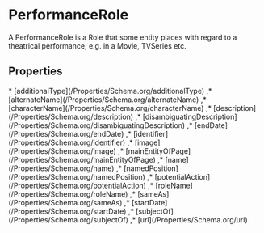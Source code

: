 # PerformanceRole

A PerformanceRole is a Role that some entity places with regard to a theatrical performance, e.g. in a Movie, TVSeries etc.

## Properties

<Grid>
* [additionalType](/Properties/Schema.org/additionalType)
,* [alternateName](/Properties/Schema.org/alternateName)
,* [characterName](/Properties/Schema.org/characterName)
,* [description](/Properties/Schema.org/description)
,* [disambiguatingDescription](/Properties/Schema.org/disambiguatingDescription)
,* [endDate](/Properties/Schema.org/endDate)
,* [identifier](/Properties/Schema.org/identifier)
,* [image](/Properties/Schema.org/image)
,* [mainEntityOfPage](/Properties/Schema.org/mainEntityOfPage)
,* [name](/Properties/Schema.org/name)
,* [namedPosition](/Properties/Schema.org/namedPosition)
,* [potentialAction](/Properties/Schema.org/potentialAction)
,* [roleName](/Properties/Schema.org/roleName)
,* [sameAs](/Properties/Schema.org/sameAs)
,* [startDate](/Properties/Schema.org/startDate)
,* [subjectOf](/Properties/Schema.org/subjectOf)
,* [url](/Properties/Schema.org/url)

</Grid>

